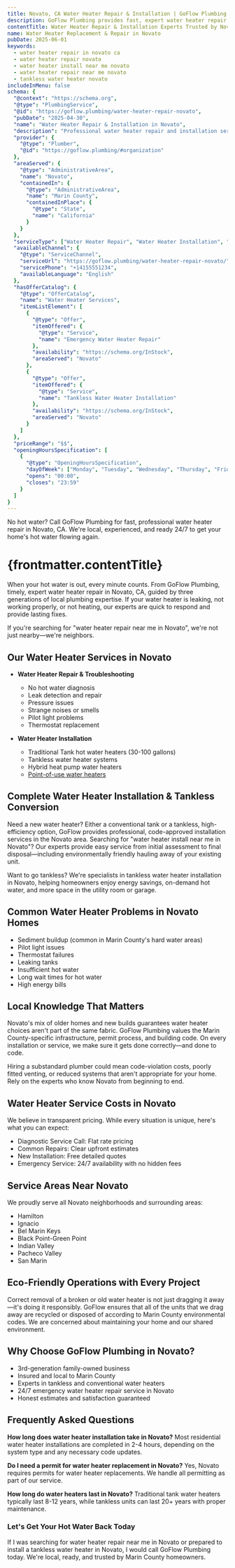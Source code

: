 ```yaml
---
title: Novato, CA Water Heater Repair & Installation | GoFlow Plumbing
description: GoFlow Plumbing provides fast, expert water heater repair in Novato, CA. Tank and tankless water heater repair, local plumbers, and emergency 24/7 service. Call now!
contentTitle: Water Heater Repair & Installation Experts Trusted by Novato Homeowners
name: Water Heater Replacement & Repair in Novato
pubDate: 2025-06-01
keywords:
  - water heater repair in novato ca
  - water heater repair novato
  - water heater install near me novato
  - water heater repair near me novato
  - tankless water heater novato
includeInMenu: false
schema: {
  "@context": "https://schema.org",
  "@type": "PlumbingService",
  "@id": "https://goflow.plumbing/water-heater-repair-novato",
  "pubDate": "2025-04-30",
  "name": "Water Heater Repair & Installation in Novato",
  "description": "Professional water heater repair and installation services in Novato, CA. Available 24/7 for emergency repairs, tankless conversions, and new installations.",
  "provider": {
    "@type": "Plumber",
    "@id": "https://goflow.plumbing/#organization"
  },
  "areaServed": {
    "@type": "AdministrativeArea",
    "name": "Novato",
    "containedIn": {
      "@type": "AdministrativeArea",
      "name": "Marin County",
      "containedInPlace": {
        "@type": "State",
        "name": "California"
      }
    }
  },
  "serviceType": ["Water Heater Repair", "Water Heater Installation", "Tankless Water Heater Installation"],
  "availableChannel": {
    "@type": "ServiceChannel",
    "serviceUrl": "https://goflow.plumbing/water-heater-repair-novato/",
    "servicePhone": "+14155551234",
    "availableLanguage": "English"
  },
  "hasOfferCatalog": {
    "@type": "OfferCatalog",
    "name": "Water Heater Services",
    "itemListElement": [
      {
        "@type": "Offer",
        "itemOffered": {
          "@type": "Service",
          "name": "Emergency Water Heater Repair"
        },
        "availability": "https://schema.org/InStock",
        "areaServed": "Novato"
      },
      {
        "@type": "Offer",
        "itemOffered": {
          "@type": "Service",
          "name": "Tankless Water Heater Installation"
        },
        "availability": "https://schema.org/InStock",
        "areaServed": "Novato"
      }
    ]
  },
  "priceRange": "$$",
  "openingHoursSpecification": [
    {
      "@type": "OpeningHoursSpecification",
      "dayOfWeek": ["Monday", "Tuesday", "Wednesday", "Thursday", "Friday", "Saturday", "Sunday"],
      "opens": "00:00",
      "closes": "23:59"
    }
  ]
}
---
```


No hot water? Call GoFlow Plumbing for fast, professional water heater repair in Novato, CA.
We're local, experienced, and ready 24/7 to get your home's hot water flowing again.

# {frontmatter.contentTitle}

When your hot water is out, every minute counts.
From GoFlow Plumbing, timely, expert water heater repair in Novato, CA, guided by three generations of local plumbing expertise.
If your water heater is leaking, not working properly, or not heating, our experts are quick to respond and provide lasting fixes.

If you're searching for "water heater repair near me in Novato", we're not just nearby—we're neighbors.

## Our Water Heater Services in Novato

- **Water Heater Repair & Troubleshooting**
  - No hot water diagnosis
  - Leak detection and repair
  - Pressure issues
  - Strange noises or smells
  - Pilot light problems
  - Thermostat replacement

- **Water Heater Installation**
  - Traditional Tank hot water heaters (30-100 gallons)
  - Tankless water heater systems
  - Hybrid heat pump water heaters
  - [Point-of-use water heaters](/instant-hot-water-installed-or-repaired/)

## Complete Water Heater Installation & Tankless Conversion

Need a new water heater?
Either a conventional tank or a tankless, high-efficiency option, GoFlow provides professional, code-approved installation services in the Novato area.
Searching for "water heater install near me in Novato"?
Our experts provide easy service from initial assessment to final disposal—including environmentally friendly hauling away of your existing unit.

Want to go tankless? We're specialists in tankless water heater installation in Novato,
helping homeowners enjoy energy savings, on-demand hot water, and more space in the utility room or garage.

## Common Water Heater Problems in Novato Homes

- Sediment buildup (common in Marin County's hard water areas)
- Pilot light issues
- Thermostat failures
- Leaking tanks
- Insufficient hot water
- Long wait times for hot water
- High energy bills

## Local Knowledge That Matters

Novato's mix of older homes and new builds guarantees water heater choices aren't part of the same fabric.
GoFlow Plumbing values the Marin County-specific infrastructure, permit process, and building code.
On every installation or service, we make sure it gets done correctly—and done to code.

Hiring a substandard plumber could mean code-violation costs, poorly fitted venting, or reduced systems that aren't appropriate for your home.
Rely on the experts who know Novato from beginning to end.

## Water Heater Service Costs in Novato

We believe in transparent pricing. While every situation is unique, here's what you can expect:

- Diagnostic Service Call: Flat rate pricing
- Common Repairs: Clear upfront estimates
- New Installation: Free detailed quotes
- Emergency Service: 24/7 availability with no hidden fees

## Service Areas Near Novato

We proudly serve all Novato neighborhoods and surrounding areas:
- Hamilton
- Ignacio
- Bel Marin Keys
- Black Point-Green Point
- Indian Valley
- Pacheco Valley
- San Marin

## Eco-Friendly Operations with Every Project

Correct removal of a broken or old water heater is not just dragging it away—it's doing it responsibly.
GoFlow ensures that all of the units that we drag away are recycled or disposed of according to Marin County environmental codes.
We are concerned about maintaining your home and our shared environment.

## Why Choose GoFlow Plumbing in Novato?

- 3rd-generation family-owned business
- Insured and local to Marin County
- Experts in tankless and conventional water heaters
- 24/7 emergency water heater repair service in Novato
- Honest estimates and satisfaction guaranteed

## Frequently Asked Questions

**How long does water heater installation take in Novato?**
Most residential water heater installations are completed in 2-4 hours, depending on the system type and any necessary code updates.

**Do I need a permit for water heater replacement in Novato?**
Yes, Novato requires permits for water heater replacements. We handle all permitting as part of our service.

**How long do water heaters last in Novato?**
Traditional tank water heaters typically last 8-12 years, while tankless units can last 20+ years with proper maintenance.

### Let's Get Your Hot Water Back Today

If I was searching for water heater repair near me in Novato or prepared to install a tankless water heater in Novato, I would call GoFlow Plumbing today.
We're local, ready, and trusted by Marin County homeowners.
